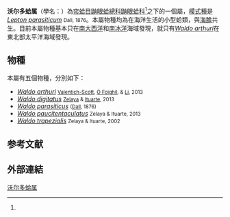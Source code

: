 {{Automatic taxobox
| image =Waldo_arthuri_-_ZooKeys-316-067-g003.jpeg
| image_caption =''[[Waldo_arthuri|Waldo arthuri]]''
| image2 =Waldo paucitentaculatus - ZooKeys-316-067-g003.jpeg
| image2_caption =''[[Waldo_paucitentaculatus|Waldo paucitentaculatus]]''
| taxon = Waldo
| authority =[[David_Nicol|Nicol]], 1966
| synonyms =
| type_species =''[[Waldo_parasiticus|Lepton parasiticus]]''
| type_species_authority =[[William_Healey_Dall|Dall]], 1876{{r|WoRMS_196912}}
| subdivision_ranks = [[種_(生物)|種]]
| subdivision = [[#物種|見內文]]
}}

'''沃尔多蛤属'''（學名：{{lang|la|'''''Waldo'''''}}）為[[帘蛤目|帘蛤目]][[鼬眼蛤總科|鼬眼蛤總科]][[鼬眼蛤科|鼬眼蛤科]]<ref name=Val-S />之下的一個屬，[[模式種|模式種]]是''[[Lepton_parasiticum|Lepton parasiticum]]'' <small>Dall, 1876</small>{{r|WoRMS_196912}}。本屬物種均為在海洋生活的小型蛤類，與[[海膽|海膽]]共生。目前本屬物種基本只在[[南大西洋|南大西洋]]和[[南冰洋|南冰洋]]海域發現，就只有''[[Waldo_arthuri|Waldo arthuri]]''在東北部太平洋海域發現{{r|Val-S}}。

==物種==
本屬有五個物種，分別如下：
*''[[Waldo_arthuri|Waldo arthuri]]'' <small>[[Paul_Valentich-Scott|Valentich-Scott]], [[Diamard_Ó_Foighil|Ó Foighil]], & [[Jingchun_Li|Li]], 2013</small>{{r|Val-S}}
*''[[Waldo_digitatus|Waldo digitatus]]'' <small>[[Diego_G._Zelaya|Zelaya]] & [[Cristián_F._Ituarte|Ituarte]], 2013</small>{{r|WoRMS_731164|Zelaya 2013}}
*''[[Waldo_parasiticus|Waldo parasiticus]]'' <small>([[William_Healey_Dall|Dall]], 1876)</small>
*''[[Waldo_paucitentaculatus|Waldo paucitentaculatus]]'' <small>Zelaya & Ituarte, 2013</small>{{r|WoRMS_731164|Zelaya 2013}}
*''[[Waldo_trapezialis|Waldo trapezialis]]'' <small>Zelaya & Ituarte, 2002 </small>{{r|Zelaya 2002}}

==参考文献==
{{Reflist |refs=
<ref name=Val-S>{{Cite journal
 |url             = http://www.pensoft.net/journals/zookeys/article/4256/abstract
 |author1         = Paul Valentich-Scott
 |author2         = Diarmaid Ó Foighil
 |author3         = Jingchun Li
 |title           = Where’s Waldo? A new commensal species, ''Waldo arthuri'' (Mollusca, Bivalvia, Galeommatidae), from the Northeastern Pacific Ocean
 |journal         = ZooKeys
 |volume          = 316
 |pages           = 67–80
 |date            = 2013-07-12
 |access-date     = 2013-07-12
 |last-author-amp = yes
 |doi             = 10.3897/zookeys.316.4256
 |language        = en
 |archive-date    = 2013-10-29
 |archive-url     = https://web.archive.org/web/20131029185843/http://www.pensoft.net/journals/zookeys/article/4256/abstract
 |dead-url        = no
}}</ref>
<ref name="WoRMS_196912">{{cite WoRMS
 |id=196912 |authorlink=WoRMS
 |title=''Waldo'' Nicol, 1966
 |last1=Gofas     |first1=Serge
 |last2=Bouchet   |first2=Philippe
 |last3=Appeltans |first3=Ward
 |date=2017-01-21 |accessdate=2017-06-13 }}</ref>
<ref name="WoRMS_731164">{{cite WoRMS
 |id=731164 |authorlink=WoRMS
 |title=''Waldo paucitentaculatus'' Nicol, 1966
 |last1=Bouchet|first1=Philippe
 |date=2013-05-27 |accessdate=2015-11-06 }}</ref>
<ref name="Zelaya 2002">{{cite journal
 |last1=Zelaya  |first1=Diego G.
 |last2=Ituarte |first2=Cristián F.
 |year=2002
 |title=The identity of ''Waldo parasiticus'' (Dall, 1876) and description of ''Waldo trapezialis'' new species (Bivalvia: Galleomatoidea [sic])
 |journal=The Nautilus |volume=116 |pages=109–117 |lastauthoramp=yes }}</ref>
<ref name="Zelaya 2013">{{cite journal |url=http://www.tandfonline.com/doi/abs/10.1080/17451000.2013.765584 |last1=Zelaya |first1=Diego G. |last2=Ituarte |first2=Cristián F. |year=2013 |title=Two new species of Waldo Nicol, 1966 from sub-Antarctic waters (Bivalvia: Galeommatoidea). Marine Biology Research |volume=9 |issue=8 |pages=776-784 |accessdate=2013-05-20 |doi=10.1080/17451000.2013.765584 |language=en |journal= |archive-date=2017-07-23 |archive-url=https://web.archive.org/web/20170723005045/http://www.tandfonline.com/doi/abs/10.1080/17451000.2013.765584 |dead-url=no }}</ref>
}}

==外部連結==
{{Commonscat-inline|Waldo|''Waldo''}}
{{Taxonbar|from=Q16993467}}

[[Category:沃尔多蛤属|]]